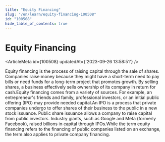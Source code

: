 ```yaml
---
title: "Equity Financing"
slug: "/en/learn/equity-financing-100508"
id: "100508"
hide_table_of_contents: true
---
```



# Equity Financing

<ArticleMeta id={100508} updatedAt={'2023-09-26 13:58:51'} />
<div className='border-solid border-b border-t-0 my-4 border-[var(--ifm-color-gray-300)]' />

Equity financing is the process of raising capital through the sale of shares. Companies raise money because they might have a short-term need to pay bills or need funds for a long-term project that promotes growth. By selling shares, a business effectively sells ownership of its company in return for cash.Equity financing comes from a variety of sources. For example, an entrepreneur's friends and family, professional investors, or an initial public offering (IPO) may provide needed capital.An IPO is a process that private companies undergo to offer shares of their business to the public in a new stock issuance. Public share issuance allows a company to raise capital from public investors. Industry giants, such as Google and Meta (formerly Facebook), raised billions in capital through IPOs.While the term equity financing refers to the financing of public companies listed on an exchange, the term also applies to private company financing.
